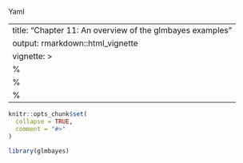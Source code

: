 Yaml

---
title: "Chapter 11: An overview of the glmbayes examples"
output: rmarkdown::html_vignette
vignette: >
  %\VignetteIndexEntry{Chapter 11: An overview of the glmbayes examples}
  %\VignetteEngine{knitr::rmarkdown}
  %\VignetteEncoding{UTF-8}
---

```r
knitr::opts_chunk$set(
  collapse = TRUE,
  comment = "#>"
)
```

```r
library(glmbayes)
```
